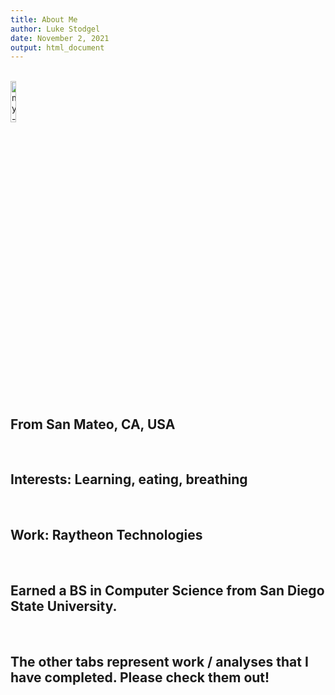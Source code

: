 ```yaml
---
title: About Me
author: Luke Stodgel
date: November 2, 2021
output: html_document
---
```


<br>
![my-picture](IMG_0900.JPEG){width=13%}
<br>

## From San Mateo, CA, USA

<br>

## Interests: Learning, eating, breathing

<br>

## Work: Raytheon Technologies

<br>

## Earned a BS in Computer Science from San Diego State University.

<br>

## The other tabs represent work / analyses that I have completed.  Please check them out!